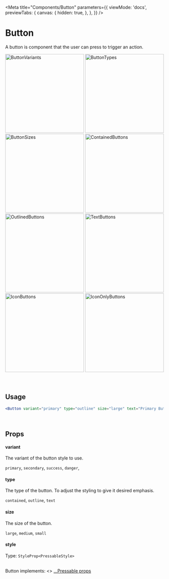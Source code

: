 
<Meta
  title="Components/Button"
  parameters={{
    viewMode: 'docs',
    previewTabs: {
      canvas: {
        hidden: true,
      },
    },
  }}
/>

# Button

A button is component that the user can press to trigger an action.

<div
  style={{
    display: 'flex',
    flexWrap: 'wrap',
    justifyContent: 'center',
  }}>
  <img src={ButtonVariants} width="250" alt="ButtonVariants" />
  <img src={ButtonTypes} width="250" alt="ButtonTypes" />
  <img src={ButtonSizes} width="250" alt="ButtonSizes" />
  <img src={ContainedButtons} width="250" alt="ContainedButtons" />
  <img src={OutlinedButtons} width="250" alt="OutlinedButtons" />
  <img src={TextButtons} width="250" alt="TextButtons" />
  <img src={IconButtons} width="250" alt="IconButtons" />
  <img src={IconOnlyButtons} width="250" alt="IconOnlyButtons" />
</div>

<br/>
<br/>

## Usage

```jsx
<Button variant="primary" type="outline" size="large" text="Primary Button" />
```

<div
  data-snack-id="@ergenekonyigit/baklava-react-native-buttons"
  data-snack-platform="web"
  data-snack-preview="true"
  data-snack-theme="light"
  style={{
    overflow:'hidden',
    background:'#F9F9F9',
    border:'1px solid var(--color-border)',
    borderRadius:'4px',
    height:'505px',
    width:'100%'
  }}>
</div>

<br />

## Props

#### variant

The variant of the button style to use.

`primary`,
`secondary`,
`success`,
`danger`,

#### type

The type of the button. To adjust the styling to give it desired emphasis.

`contained`,
`outline`,
`text`

#### size

The size of the button.

`large`,
`medium`,
`small`

#### style

Type: `StyleProp<PressableStyle>`

<br />
Button implements: <>
  <a href="https://reactnative.dev/docs/pressable#props" title="title">
    ...Pressable props
  </a>
</>
